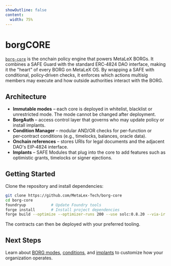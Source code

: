 ```yaml
---
showOutline: false
content:
  width: 75%
---
```


# borgCORE

[`borg-core`](https://github.com/MetaLex-Tech/borg-core) is the onchain policy engine that powers MetaLeX BORGs. It combines a SAFE Guard with the standard ERC‑4824 DAO interface, making it the "heart" of every BORG on MetaLeX OS. By wrapping a SAFE with conditional, policy‑driven checks, it enforces which actions multisig members may execute and how outside authorities interact with the BORG.

## Architecture

- **Immutable modes** – each core is deployed in whitelist, blacklist or unrestricted mode. The mode cannot be changed after deployment.
- **BorgAuth** – access control layer that governs who may update policy or install implants.
- **Condition Manager** – modular AND/OR checks for per‑function or per‑contract conditions (e.g., timelocks, balances, oracle data).
- **Onchain references** – stores URIs for legal documents and the adjacent DAO's EIP‑4824 interface.
- **Implants** – SAFE Modules that plug into the core to add features such as optimistic grants, timelocks or signer ejections.

## Getting Started

Clone the repository and install dependencies:

```bash
git clone https://github.com/MetaLex-Tech/borg-core
cd borg-core
foundryup           # Update Foundry tools
forge install       # Install project dependencies
forge build --optimize --optimizer-runs 200 --use solc:0.8.20 --via-ir
```

The contracts can then be deployed with your preferred tooling.

## Next Steps

Learn about [BORG modes](/borg/borg-modes), [conditions](/borg/conditions), and [implants](/borg/implants) to customize how your organization operates.

